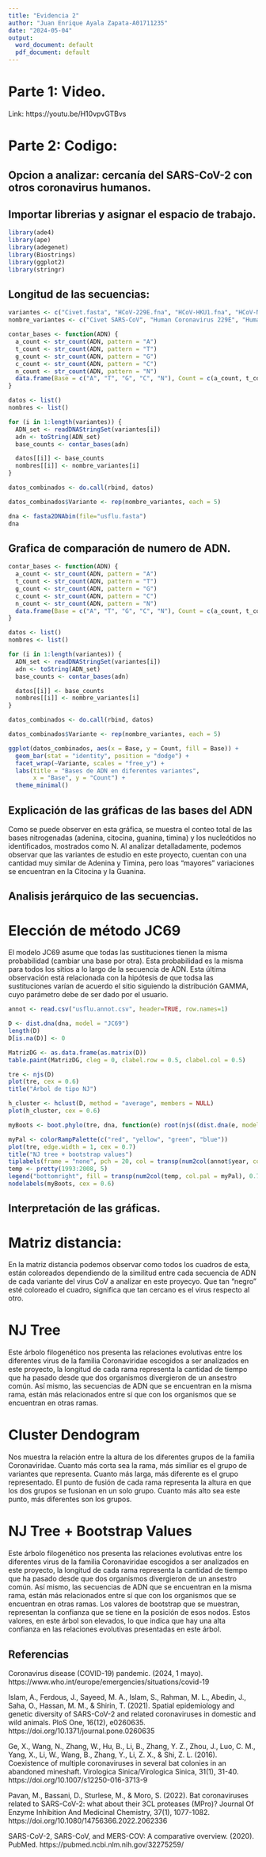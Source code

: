 ```yaml
---
title: "Evidencia 2"
author: "Juan Enrique Ayala Zapata-A01711235"
date: "2024-05-04"
output:
  word_document: default
  pdf_document: default
---
```


# Parte 1: Video.

Link: https://youtu.be/H10vpvGTBvs

# Parte 2: Codigo:
## Opcion a analizar: cercanía del SARS-CoV-2 con otros coronavirus humanos.

## Importar librerias y asignar el espacio de trabajo.
```r
library(ade4)
library(ape)
library(adegenet)
library(Biostrings)
library(ggplot2)
library(stringr)
```

## Longitud de las secuencias:
```r
variantes <- c("Civet.fasta", "HCoV-229E.fna", "HCoV-HKU1.fna", "HCoV-NL63.fna", "HCoV-OC43.fna", "MERS-CoV.fna", "RaTG13.fasta", "RpYN06.fasta", "SARS-CoV.fna", "SARS-CoV-2.fna")
nombre_variantes <- c("Civet SARS-CoV", "Human Coronavirus 229E", "Human Coronavirus HKU1", "Human Coronavirus NL63", "Human Coronavirus OC43", "Middle East Respiratory Syndrome", "Bat Coronavirus RaTG13", "Betacoronavirus RpYN06", "Severe Acute Respirstory Syndrome", "Severe Acute Respirstory Syndrome 2")

contar_bases <- function(ADN) {
  a_count <- str_count(ADN, pattern = "A")
  t_count <- str_count(ADN, pattern = "T")
  g_count <- str_count(ADN, pattern = "G")
  c_count <- str_count(ADN, pattern = "C")
  n_count <- str_count(ADN, pattern = "N")
  data.frame(Base = c("A", "T", "G", "C", "N"), Count = c(a_count, t_count, g_count, c_count, n_count))
}

datos <- list()
nombres <- list()

for (i in 1:length(variantes)) {
  ADN_set <- readDNAStringSet(variantes[i])
  adn <- toString(ADN_set)
  base_counts <- contar_bases(adn)

  datos[[i]] <- base_counts
  nombres[[i]] <- nombre_variantes[i]
}

datos_combinados <- do.call(rbind, datos)

datos_combinados$Variante <- rep(nombre_variantes, each = 5)

dna <- fasta2DNAbin(file="usflu.fasta")
dna
```

## Grafica de comparación de numero de ADN.
```r

contar_bases <- function(ADN) {
  a_count <- str_count(ADN, pattern = "A")
  t_count <- str_count(ADN, pattern = "T")
  g_count <- str_count(ADN, pattern = "G")
  c_count <- str_count(ADN, pattern = "C")
  n_count <- str_count(ADN, pattern = "N")
  data.frame(Base = c("A", "T", "G", "C", "N"), Count = c(a_count, t_count, g_count, c_count, n_count))
}

datos <- list()
nombres <- list()

for (i in 1:length(variantes)) {
  ADN_set <- readDNAStringSet(variantes[i])
  adn <- toString(ADN_set)
  base_counts <- contar_bases(adn)

  datos[[i]] <- base_counts
  nombres[[i]] <- nombre_variantes[i]
}

datos_combinados <- do.call(rbind, datos)

datos_combinados$Variante <- rep(nombre_variantes, each = 5)

ggplot(datos_combinados, aes(x = Base, y = Count, fill = Base)) +
  geom_bar(stat = "identity", position = "dodge") +
  facet_wrap(~Variante, scales = "free_y") +
  labs(title = "Bases de ADN en diferentes variantes",
       x = "Base", y = "Count") +
  theme_minimal()
```
## Explicación de las gráficas de las bases del ADN
Como se puede observer en esta gráfica, se muestra el conteo total de las bases nitrogenadas (adenina, citocina, guanina, timina) y los nucleótidos no identificados, mostrados como N. Al analizar detalladamente, podemos observar que las variantes de estudio en este proyecto, cuentan con una cantidad muy similar de Adenina y Timina, pero loas "mayores" variaciones se encuentran en la Citocina y la Guanina. 



## Analisis jerárquico de las secuencias.

# Elección de método JC69
El modelo JC69 asume que todas las sustituciones tienen la misma probabilidad (cambiar una base por otra). Esta probabilidad es la misma para todos los sitios a lo largo de la secuencia de ADN. Esta última observación está relacionada con la hipótesis de que todsa las sustituciones varían de acuerdo el sitio siguiendo la distribución GAMMA, cuyo parámetro debe de ser dado por el usuario. 


```r
annot <- read.csv("usflu.annot.csv", header=TRUE, row.names=1)

D <- dist.dna(dna, model = "JC69")
length(D)
D[is.na(D)] <- 0

MatrizDG <- as.data.frame(as.matrix(D))
table.paint(MatrizDG, cleg = 0, clabel.row = 0.5, clabel.col = 0.5)

tre <- njs(D)
plot(tre, cex = 0.6)
title("Árbol de tipo NJ")

h_cluster <- hclust(D, method = "average", members = NULL)
plot(h_cluster, cex = 0.6)

myBoots <- boot.phylo(tre, dna, function(e) root(njs((dist.dna(e, model = "JC69"))), 1))

myPal <- colorRampPalette(c("red", "yellow", "green", "blue"))
plot(tre, edge.width = 1, cex = 0.7)
title("NJ tree + bootstrap values")
tiplabels(frame = "none", pch = 20, col = transp(num2col(annot$year, col.pal = myPal), 0.7), cex = 3, fg = "transparent")
temp <- pretty(1993:2008, 5)
legend("bottomright", fill = transp(num2col(temp, col.pal = myPal), 0.7), leg = temp, ncol = 2, cex = 0.6)
nodelabels(myBoots, cex = 0.6)
```
## Interpretación de las gráficas.

# Matriz distancia:
En la matriz distancia podemos observar como todos los cuadros de esta, están coloreados dependiendo de la similitud entre cada secuencia de ADN de cada variante del virus CoV a analizar en este proyecyo. Que tan "negro" esté coloreado el cuadro, significa que tan cercano es el virus respecto al otro. 

# NJ Tree
Este árbolo filogenético nos presenta las relaciones evolutivas entre los diferentes virus de la familia Coronaviridae escogidos a ser analizados en este proyecto, la longitud de cada rama representa la cantidad de tiempo que ha pasado desde que dos organismos divergieron de un ansestro común. Así mismo, las secuencias de ADN que se encuentran en la misma rama, están más relacionados entre sí que con los organismos que se encuentran en otras ramas.

# Cluster Dendogram
Nos muestra la relación entre la altura de los diferentes grupos de la familia Coronaviridae. Cuanto más corta sea la rama, más similiar es el grupo de variantes que representa. Cuanto más larga, más diferente es el grupo representado. El punto de fusión de cada rama representa la altura en que los dos grupos se fusionan en un solo grupo. Cuanto más alto sea este punto, más diferentes son los grupos. 

# NJ Tree + Bootstrap Values
Este árbolo filogenético nos presenta las relaciones evolutivas entre los diferentes virus de la familia Coronaviridae escogidos a ser analizados en este proyecto, la longitud de cada rama representa la cantidad de tiempo que ha pasado desde que dos organismos divergieron de un ansestro común. Así mismo, las secuencias de ADN que se encuentran en la misma rama, están más relacionados entre sí que con los organismos que se encuentran en otras ramas. Los valores de bootstrap que se muestran, representan la confianza que se tiene en la posición de esos nodos. Estos valores, en este árbol son elevados, lo que indica que hay una alta confianza en las relaciones evolutivas presentadas en este árbol.

## Referencias
Coronavirus disease (COVID-19) pandemic. (2024, 1 mayo). https://www.who.int/europe/emergencies/situations/covid-19

Islam, A., Ferdous, J., Sayeed, M. A., Islam, S., Rahman, M. L., Abedin, J., Saha, O., Hassan, M. M., & Shirin, T. (2021). Spatial epidemiology and genetic diversity of SARS-CoV-2 and related coronaviruses in domestic and wild animals. PloS One, 16(12), e0260635. https://doi.org/10.1371/journal.pone.0260635

Ge, X., Wang, N., Zhang, W., Hu, B., Li, B., Zhang, Y. Z., Zhou, J., Luo, C. M., Yang, X., Li, W., Wang, B., Zhang, Y., Li, Z. X., & Shi, Z. L. (2016). Coexistence of multiple coronaviruses in several bat colonies in an abandoned mineshaft. Virologica Sinica/Virologica Sinica, 31(1), 31-40. https://doi.org/10.1007/s12250-016-3713-9

Pavan, M., Bassani, D., Sturlese, M., & Moro, S. (2022). Bat coronaviruses related to SARS-CoV-2: what about their 3CL proteases (MPro)? Journal Of Enzyme Inhibition And Medicinal Chemistry, 37(1), 1077-1082. https://doi.org/10.1080/14756366.2022.2062336

SARS-CoV-2, SARS-CoV, and MERS-COV: A comparative overview. (2020). PubMed. https://pubmed.ncbi.nlm.nih.gov/32275259/
